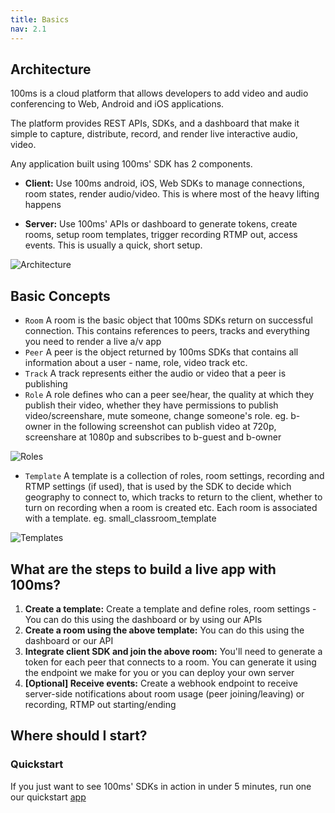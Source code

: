 ```yaml
---
title: Basics
nav: 2.1
---
```


## Architecture

100ms is a cloud platform that allows developers to add video and audio conferencing to Web, Android and iOS applications.

The platform provides REST APIs, SDKs, and a dashboard that make it simple to capture, distribute, record, and render live interactive audio, video.

Any application built using 100ms' SDK has 2 components.

- **Client:** Use 100ms android, iOS, Web SDKs to manage connections, room states, render audio/video. This is where most of the heavy lifting happens

- **Server:** Use 100ms' APIs or dashboard to generate tokens, create rooms, setup room templates, trigger recording RTMP out, access events. This is usually a quick, short setup.

![Architecture](/docs/v2/arch.png)

## Basic Concepts

- `Room` A room is the basic object that 100ms SDKs return on successful connection. This contains references to peers, tracks and everything you need to render a live a/v app
- `Peer` A peer is the object returned by 100ms SDKs that contains all information about a user - name, role, video track etc.
- `Track` A track represents either the audio or video that a peer is publishing
- `Role` A role defines who can a peer see/hear, the quality at which they publish their video, whether they have permissions to publish video/screenshare, mute someone, change someone's role.
eg. b-owner in the following screenshot can publish video at 720p, screenshare at 1080p and subscribes to b-guest and b-owner

![Roles](/docs/v2/roles.png)

- `Template` A template is a collection of roles, room settings, recording and RTMP settings (if used), that is used by the SDK to decide which geography to connect to, which tracks to return to the client, whether to turn on recording when a room is created etc. Each room is associated with a template. eg. small_classroom_template

![Templates](/docs/v2/templates.png)


## What are the steps to build a live app with 100ms?

1. **Create a template:** Create a template and define roles, room settings - You can do this using the dashboard or by using our APIs
2. **Create a room using the above template:** You can do this using the dashboard or our API
3. **Integrate client SDK and join the above room:** You'll need to generate a token for each peer that connects to a room. You can generate it using the endpoint we make for you or you can deploy your own server
4. **[Optional] Receive events:** Create a webhook endpoint to receive server-side notifications about room usage (peer joining/leaving) or recording, RTMP out starting/ending

## Where should I start?

### Quickstart
If you just want to see 100ms' SDKs in action in under 5 minutes, run one our quickstart [app](./guides/quickstart)